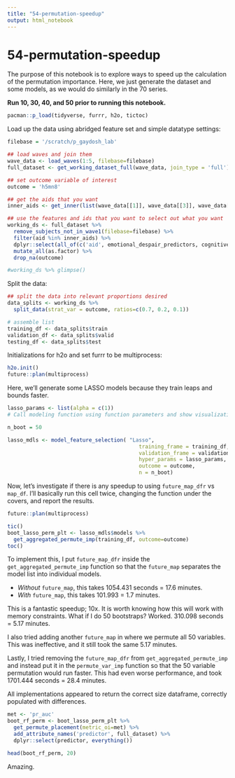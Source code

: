 ```yaml
---
title: "54-permutation-speedup"
output: html_notebook
---
```


# 54-permutation-speedup

The purpose of this notebook is to explore ways to speed up the calculation of the permutation importance.  Here, we just generate the dataset and some models, as we would do similarly in the 70 series.

**Run 10, 30, 40, and 50 prior to running this notebook.**

```r
pacman::p_load(tidyverse, furrr, h2o, tictoc)
```

Load up the data using abridged feature set and simple datatype settings:
```r
filebase = '/scratch/p_gaydosh_lab'

## load waves and join them
wave_data <- load_waves(1:5, filebase=filebase)
full_dataset <- get_working_dataset_full(wave_data, join_type = 'full')

## set outcome variable of interest
outcome = 'h5mn8'

## get the aids that you want
inner_aids <- get_inner(list(wave_data[[1]], wave_data[[3]], wave_data[[4]], wave_data[[5]]))

## use the features and ids that you want to select out what you want
working_ds <- full_dataset %>%
  remove_subjects_not_in_wave1(filebase=filebase) %>%
  filter(aid %in% inner_aids) %>%
  dplyr::select(all_of(c('aid', emotional_despair_predictors, cognitive_despair_predictors, outcome))) %>%
  mutate_all(as.factor) %>%
  drop_na(outcome)

#working_ds %>% glimpse()
```
Split the data:
```r
## split the data into relevant proportions desired
data_splits <- working_ds %>%
  split_data(strat_var = outcome, ratios=c(0.7, 0.2, 0.1))

# assemble list
training_df <- data_splits$train
validation_df <- data_splits$valid
testing_df <- data_splits$test
```

Initializations for h2o and set furrr to be multiprocess:
```r
h2o.init()
future::plan(multiprocess)
```

Here, we'll generate some LASSO models because they train leaps and bounds faster.

```r
lasso_params <- list(alpha = c(1))
# Call modeling function using function parameters and show visualization of results.  Recommend the number of features that should be used.  Report performance metric stats.

n_boot = 50

lasso_mdls <- model_feature_selection( "Lasso",
                                          training_frame = training_df,
                                          validation_frame = validation_df,
                                          hyper_params = lasso_params,
                                          outcome = outcome, 
                                          n = n_boot)
```

Now, let's investigate if there is any speedup to using `future_map_dfr` vs `map_df`.  I'll basically run this cell twice, changing the function under the covers, and report the results.

```r
future::plan(multiprocess)
```


```r
tic()
boot_lasso_perm_plt <- lasso_mdls$models %>%
  get_aggregated_permute_imp(training_df, outcome=outcome)
toc()
```
To implement this, I put `future_map_dfr` inside the `get_aggregated_permute_imp` function so that the `future_map` separates the model list into individual models.

- *Without* `future_map`, this takes 1054.431 seconds = 17.6 minutes.
- *With* `future_map`, this takes 101.993 = 1.7 minutes. 

This is a fantastic speedup; 10x.
It is worth knowing how this will work with memory constraints.  What if I do 50 bootstraps?  Worked.  310.098 seconds = 5.17 minutes.

I also tried adding another `future_map` in where we permute all 50 variables.  This was ineffective, and it still took the same 5.17 minutes.

Lastly, I tried removing the `future_map_dfr` from `get_aggregated_permute_imp` and instead put it in the `permute_var_imp` function so that the 50 variable permutation would run faster.  This had even worse performance, and took 1701.444 seconds = 28.4 minutes.

All implementations appeared to return the correct size dataframe, correctly populated with differences.
```r
met <- 'pr_auc'
boot_rf_perm <- boot_lasso_perm_plt %>%
  get_permute_placement(metric_oi=met) %>%
  add_attribute_names('predictor', full_dataset) %>%
  dplyr::select(predictor, everything())

head(boot_rf_perm, 20)
```
Amazing.

